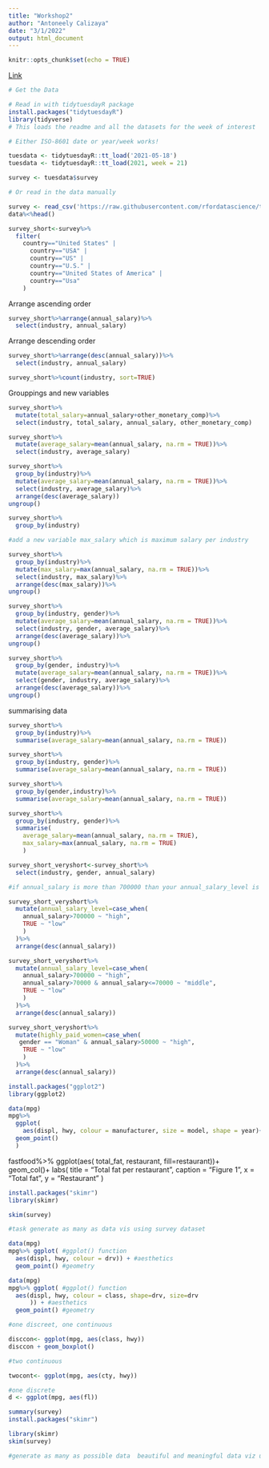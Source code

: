 ```yaml
---
title: "Workshop2"
author: "Antoneely Calizaya"
date: "3/1/2022"
output: html_document
---
```


```r
knitr::opts_chunk$set(echo = TRUE)
```

[Link](https://github.com/rstudio/cheatsheets/blob/main/rmarkdown-2.0.pdf) 

```r
# Get the Data

# Read in with tidytuesdayR package 
install.packages("tidytuesdayR")
library(tidyverse)
# This loads the readme and all the datasets for the week of interest

# Either ISO-8601 date or year/week works!

tuesdata <- tidytuesdayR::tt_load('2021-05-18')
tuesdata <- tidytuesdayR::tt_load(2021, week = 21)

survey <- tuesdata$survey

# Or read in the data manually

survey <- read_csv('https://raw.githubusercontent.com/rfordatascience/tidytuesday/master/data/2021/2021-05-18/survey.csv')
data%<%head()

```

```r
survey_short<-survey%>%
  filter(
    country=="United States" |
      country=="USA" | 
      country=="US" | 
      country=="U.S." | 
      country=="United States of America" |
      country=="Usa"
    )
```

Arrange ascending order
```r
survey_short%>%arrange(annual_salary)%>%
  select(industry, annual_salary)
```

Arrange descending order
```r
survey_short%>%arrange(desc(annual_salary))%>%
  select(industry, annual_salary)

survey_short%>%count(industry, sort=TRUE)
```
Grouppings and new variables
```r
survey_short%>%
  mutate(total_salary=annual_salary+other_monetary_comp)%>%
  select(industry, total_salary, annual_salary, other_monetary_comp)

survey_short%>%
  mutate(average_salary=mean(annual_salary, na.rm = TRUE))%>%
  select(industry, average_salary)

survey_short%>%
  group_by(industry)%>%
  mutate(average_salary=mean(annual_salary, na.rm = TRUE))%>%
  select(industry, average_salary)%>%
  arrange(desc(average_salary))
ungroup()

survey_short%>%
  group_by(industry)

#add a new variable max_salary which is maximum salary per industry

survey_short%>%
  group_by(industry)%>%
  mutate(max_salary=max(annual_salary, na.rm = TRUE))%>%
  select(industry, max_salary)%>%
  arrange(desc(max_salary))%>%
ungroup()

survey_short%>%
  group_by(industry, gender)%>%
  mutate(average_salary=mean(annual_salary, na.rm = TRUE))%>%
  select(industry, gender, average_salary)%>%
  arrange(desc(average_salary))%>%
ungroup()
```


```r
survey_short%>%
  group_by(gender, industry)%>%
  mutate(average_salary=mean(annual_salary, na.rm = TRUE))%>%
  select(gender, industry, average_salary)%>%
  arrange(desc(average_salary))%>%
ungroup()

```

summarising data

```r
survey_short%>%
  group_by(industry)%>%
  summarise(average_salary=mean(annual_salary, na.rm = TRUE))

survey_short%>%
  group_by(industry, gender)%>%
  summarise(average_salary=mean(annual_salary, na.rm = TRUE))

```
```r
survey_short%>%
  group_by(gender,industry)%>%
  summarise(average_salary=mean(annual_salary, na.rm = TRUE))
```
```r
survey_short%>%
  group_by(industry, gender)%>%
  summarise(
    average_salary=mean(annual_salary, na.rm = TRUE),
    max_salary=max(annual_salary, na.rm = TRUE)
    )
```
```r
survey_short_veryshort<-survey_short%>%
  select(industry, gender, annual_salary)

#if annual_salary is more than 700000 than your annual_salary_level is high, otherwise it is low 

survey_short_veryshort%>%
  mutate(annual_salary_level=case_when(
    annual_salary>700000 ~ "high",
    TRUE ~ "low"
    )
  )%>%
  arrange(desc(annual_salary))
```
```r
survey_short_veryshort%>%
  mutate(annual_salary_level=case_when(
    annual_salary>700000 ~ "high",
    annual_salary>70000 & annual_salary<=70000 ~ "middle",
    TRUE ~ "low"
    )
  )%>%
  arrange(desc(annual_salary))
```
```r
survey_short_veryshort%>%
  mutate(highly_paid_women=case_when(
   gender == "Woman" & annual_salary>50000 ~ "high",
    TRUE ~ "low"
    )
  )%>%
  arrange(desc(annual_salary))
```

```r
install.packages("ggplot2")
library(ggplot2)

data(mpg)
mpg%>%
  ggplot(
    aes(displ, hwy, colour = manufacturer, size = model, shape = year)+
  geom_point()
  )
```

fastfood%>%
  ggplot(aes(
    total_fat, restaurant, fill=restaurant))+
  geom_col()+
  labs(
    title = "Total fat per restaurant",
    caption = "Figure 1",
    x = "Total fat",
    y = "Restaurant"
  )


```r
install.packages("skimr")
library(skimr)

skim(survey)

#task generate as many as data vis using survey dataset 


```

```r

data(mpg)
mpg%>% ggplot( #ggplot() function
  aes(displ, hwy, colour = drv)) + #aesthetics
  geom_point() #geometry

data(mpg)
mpg%>% ggplot( #ggplot() function
  aes(displ, hwy, colour = class, shape=drv, size=drv
      )) + #aesthetics
  geom_point() #geometry

#one discreet, one continuous

disccon<- ggplot(mpg, aes(class, hwy))
disccon + geom_boxplot() 

#two continuous

twocont<- ggplot(mpg, aes(cty, hwy))

#one discrete
d <- ggplot(mpg, aes(fl))

```

```r
summary(survey)
install.packages("skimr")

library(skimr)
skim(survey)

#generate as many as possible data  beautiful and meaningful data viz using  survey dataset

```






